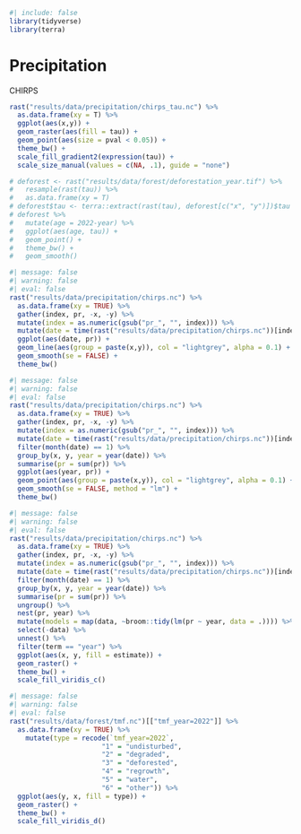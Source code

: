 ```r
#| include: false 
library(tidyverse) 
library(terra)
```

# Precipitation {.unnumbered}

CHIRPS

```r
rast("results/data/precipitation/chirps_tau.nc") %>% 
  as.data.frame(xy = T) %>% 
  ggplot(aes(x,y)) +
  geom_raster(aes(fill = tau)) +
  geom_point(aes(size = pval < 0.05)) +
  theme_bw() +
  scale_fill_gradient2(expression(tau)) +
  scale_size_manual(values = c(NA, .1), guide = "none")
```

```r
# deforest <- rast("results/data/forest/deforestation_year.tif") %>% 
#   resample(rast(tau)) %>% 
#   as.data.frame(xy = T)
# deforest$tau <- terra::extract(rast(tau), deforest[c("x", "y")])$tau
# deforest %>% 
#   mutate(age = 2022-year) %>% 
#   ggplot(aes(age, tau)) +
#   geom_point() +
#   theme_bw() +
#   geom_smooth()
```

```r
#| message: false
#| warning: false
#| eval: false
rast("results/data/precipitation/chirps.nc") %>% 
  as.data.frame(xy = TRUE) %>% 
  gather(index, pr, -x, -y) %>% 
  mutate(index = as.numeric(gsub("pr_", "", index))) %>% 
  mutate(date = time(rast("results/data/precipitation/chirps.nc"))[index]) %>% 
  ggplot(aes(date, pr)) +
  geom_line(aes(group = paste(x,y)), col = "lightgrey", alpha = 0.1) +
  geom_smooth(se = FALSE) +
  theme_bw()
```

```r
#| message: false
#| warning: false
#| eval: false
rast("results/data/precipitation/chirps.nc") %>% 
  as.data.frame(xy = TRUE) %>% 
  gather(index, pr, -x, -y) %>% 
  mutate(index = as.numeric(gsub("pr_", "", index))) %>% 
  mutate(date = time(rast("results/data/precipitation/chirps.nc"))[index]) %>% 
  filter(month(date) == 1) %>% 
  group_by(x, y, year = year(date)) %>% 
  summarise(pr = sum(pr)) %>% 
  ggplot(aes(year, pr)) +
  geom_point(aes(group = paste(x,y)), col = "lightgrey", alpha = 0.1) +
  geom_smooth(se = FALSE, method = "lm") +
  theme_bw()
```

```r
#| message: false
#| warning: false
#| eval: false
rast("results/data/precipitation/chirps.nc") %>% 
  as.data.frame(xy = TRUE) %>% 
  gather(index, pr, -x, -y) %>% 
  mutate(index = as.numeric(gsub("pr_", "", index))) %>% 
  mutate(date = time(rast("results/data/precipitation/chirps.nc"))[index]) %>% 
  filter(month(date) == 1) %>% 
  group_by(x, y, year = year(date)) %>% 
  summarise(pr = sum(pr)) %>% 
  ungroup() %>% 
  nest(pr, year) %>% 
  mutate(models = map(data, ~broom::tidy(lm(pr ~ year, data = .)))) %>% 
  select(-data) %>% 
  unnest() %>% 
  filter(term == "year") %>% 
  ggplot(aes(x, y, fill = estimate)) +
  geom_raster() +
  theme_bw() +
  scale_fill_viridis_c()
```

```r
#| message: false
#| warning: false
#| eval: false
rast("results/data/forest/tmf.nc")[["tmf_year=2022"]] %>% 
  as.data.frame(xy = TRUE) %>% 
    mutate(type = recode(`tmf_year=2022`, 
                       "1" = "undisturbed",
                       "2" = "degraded",
                       "3" = "deforested",
                       "4" = "regrowth",
                       "5" = "water",
                       "6" = "other")) %>% 
  ggplot(aes(y, x, fill = type)) +
  geom_raster() +
  theme_bw() +
  scale_fill_viridis_d()
```
